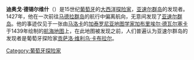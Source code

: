 {{Unreferenced |time=2010-05-06T03:49:04+00:00 }}
'''迪奥戈·德锡尔维什'''（{{lang-pt|'''Diogo de Silves'''}}）是15世纪[[葡萄牙|葡萄牙]]的[[大西洋|大西洋]][[探险家|探险家]]，[[亚速尔群岛|亚速尔群岛]]的发现者。1427年，他在一次前往[[马德拉群岛|马德拉群岛]]的航行中偏离航向，无意间发现了[[亚速尔群岛|亚速尔群岛]]。他的事迹仅见于一张由[[马洛卡|马洛卡]]的[[加泰罗尼亚|加泰罗尼亚]][[地图学|地图学家]][[加布里埃尔·德瓦尔塞卡|加布里埃尔·德瓦尔塞卡]]于1439年绘制的[[航海地图|航海地图]]上，在此地图被发现之前，人们普遍认为亚速尔群岛的发现者是葡萄牙探险家[[贡萨洛·维利乌·卡布拉尔|贡萨洛·维利乌·卡布拉尔]]。

{{DEFAULTSORT: Silves, Diogo}}
[[Category:葡萄牙探险家|Category:葡萄牙探险家]]
{{探险家小作品}}